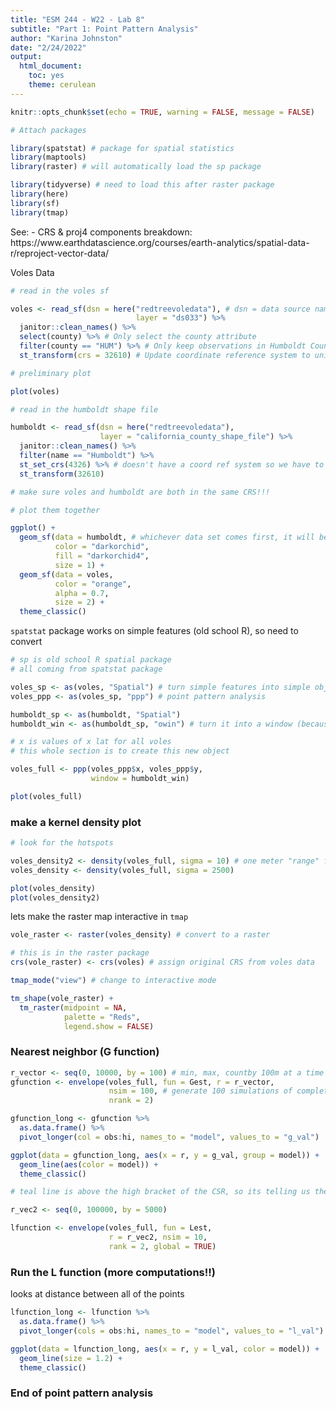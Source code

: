 ```yaml
---
title: "ESM 244 - W22 - Lab 8"
subtitle: "Part 1: Point Pattern Analysis"
author: "Karina Johnston"
date: "2/24/2022"
output: 
  html_document: 
    toc: yes
    theme: cerulean
---
```


```r
knitr::opts_chunk$set(echo = TRUE, warning = FALSE, message = FALSE)

# Attach packages

library(spatstat) # package for spatial statistics
library(maptools)
library(raster) # will automatically load the sp package

library(tidyverse) # need to load this after raster package
library(here)
library(sf)
library(tmap)

```

See: - CRS & proj4 components breakdown: https://www.earthdatascience.org/courses/earth-analytics/spatial-data-r/reproject-vector-data/

Voles Data

```r
# read in the voles sf

voles <- read_sf(dsn = here("redtreevoledata"), # dsn = data source name
                            layer = "ds033") %>% 
  janitor::clean_names() %>%
  select(county) %>% # Only select the county attribute
  filter(county == "HUM") %>% # Only keep observations in Humboldt County
  st_transform(crs = 32610) # Update coordinate reference system to universal transverse mercator UTM zone 10 N - can look this up online to get the code

```

```r
# preliminary plot

plot(voles)

```


```r

# read in the humboldt shape file

humboldt <- read_sf(dsn = here("redtreevoledata"),
                    layer = "california_county_shape_file") %>% 
  janitor::clean_names() %>%
  filter(name == "Humboldt") %>% 
  st_set_crs(4326) %>% # doesn't have a coord ref system so we have to assign one (EPSG) - not the same as transform; this is a standard lat/long - so you are prob in the standard one if you recognize lat/long
  st_transform(32610)

# make sure voles and humboldt are both in the same CRS!!!

```


```r
# plot them together

ggplot() +
  geom_sf(data = humboldt, # whichever data set comes first, it will be on the bottom (important for fills or rasters!)
          color = "darkorchid",
          fill = "darkorchid4",
          size = 1) +
  geom_sf(data = voles,
          color = "orange",
          alpha = 0.7,
          size = 2) +
  theme_classic()

```


`spatstat` package works on simple features (old school R), so need to convert

```r
# sp is old school R spatial package
# all coming from spatstat package

voles_sp <- as(voles, "Spatial") # turn simple features into simple object
voles_ppp <- as(voles_sp, "ppp") # point pattern analysis

humboldt_sp <- as(humboldt, "Spatial")
humboldt_win <- as(humboldt_sp, "owin") # turn it into a window (because not points)

# x is values of x lat for all voles
# this whole section is to create this new object

voles_full <- ppp(voles_ppp$x, voles_ppp$y,
                  window = humboldt_win) 

plot(voles_full)

```

### make a kernel density plot

```r
# look for the hotspots

voles_density2 <- density(voles_full, sigma = 10) # one meter "range" for each vole
voles_density <- density(voles_full, sigma = 2500)

plot(voles_density)
plot(voles_density2)

```

lets make the raster map interactive in `tmap`

```r

vole_raster <- raster(voles_density) # convert to a raster

# this is in the raster package
crs(vole_raster) <- crs(voles) # assign original CRS from voles data

tmap_mode("view") # change to interactive mode

tm_shape(vole_raster) +
  tm_raster(midpoint = NA,
            palette = "Reds",
            legend.show = FALSE)

```


### Nearest neighbor (G function)

```r

r_vector <- seq(0, 10000, by = 100) # min, max, countby 100m at a time
gfunction <- envelope(voles_full, fun = Gest, r = r_vector, 
                      nsim = 100, # generate 100 simulations of complete spatial randomness, more sims = smoother
                      nrank = 2)

gfunction_long <- gfunction %>% 
  as.data.frame() %>% 
  pivot_longer(col = obs:hi, names_to = "model", values_to = "g_val")

```


```r

ggplot(data = gfunction_long, aes(x = r, y = g_val, group = model)) +
  geom_line(aes(color = model)) +
  theme_classic()

# teal line is above the high bracket of the CSR, so its telling us the data are clustered

```


```r

r_vec2 <- seq(0, 100000, by = 5000)

lfunction <- envelope(voles_full, fun = Lest, 
                      r = r_vec2, nsim = 10,
                      rank = 2, global = TRUE)


```

### Run the L function (more computations!!)
looks at distance between all of the points

```r

lfunction_long <- lfunction %>% 
  as.data.frame() %>% 
  pivot_longer(cols = obs:hi, names_to = "model", values_to = "l_val")

ggplot(data = lfunction_long, aes(x = r, y = l_val, color = model)) +
  geom_line(size = 1.2) +
  theme_classic()

```


### End of point pattern analysis



